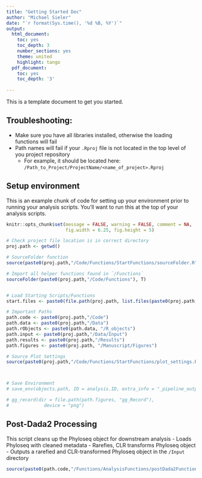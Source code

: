 ```yaml
---
title: "Getting Started Doc"
author: "Michael Sieler"
date: "`r format(Sys.time(), '%d %B, %Y')`"
output:
  html_document: 
    toc: yes
    toc_depth: 3
    number_sections: yes
    theme: united
    highlight: tango
  pdf_document: 
    toc: yes
    toc_depth: '3'
    
---
```


This is a template document to get you started. 

## Troubleshooting:
* Make sure you have all libraries installed, otherwise the loading functions will fail
* Path names will fail if your `.Rproj` file is not located in the top level of you project repository
  * For example, it should be located here: `/Path_to_Project/ProjectName/<name_of_project>.Rproj`


## Setup environment

This is an example chunk of code for setting up your environment prior to running your analysis scripts. You'll want to run this at the top of your analysis scripts.

```r
knitr::opts_chunk$set(message = FALSE, warning = FALSE, comment = NA, 
                      fig.width = 6.25, fig.height = 5)

# Check project file location is in correct directory
proj.path <- getwd()

# SourceFolder function
source(paste0(proj.path,"/Code/Functions/StartFunctions/sourceFolder.R"))

# Import all helper functions found in `/Functions`
sourceFolder(paste0(proj.path,"/Code/Functions"), T)


# Load Starting Scripts/Functions
start.files <- paste0(file.path(proj.path, list.files(paste0(proj.path,"/Code/Functions/StartFunctions"))))

# Important Paths
path.code <- paste0(proj.path,"/Code")
path.data <- paste0(proj.path,"/Data")
path.rObjects <- paste0(path.data, "/R_objects")
path.input <- paste0(proj.path,"/Data/Input") 
path.results <- paste0(proj.path,"/Results") 
path.figures <- paste0(proj.path, "/Manuscript/Figures")

# Source Plot Settings
source(paste0(proj.path,"/Code/Functions/StartFunctions/plot_settings.R"))



# Save Environment
# save_env(objects.path, ID = analysis.ID, extra_info = "_pipeline_output")

# gg_record(dir = file.path(path.figures, "gg_Record"),
#             device = "png")

```

## Post-Dada2 Processing

This script cleans up the Phyloseq object for downstream analysis
 - Loads Phyloseq with cleaned metadata
 - Rarefies, CLR transforms Phyloseq object
 - Outputs a rarefied and CLR-transformed Phyloseq object in the `/Input` directory


```r

source(paste0(path.code,"/Functions/AnalysisFunctions/postDada2Functions.R"))

```

